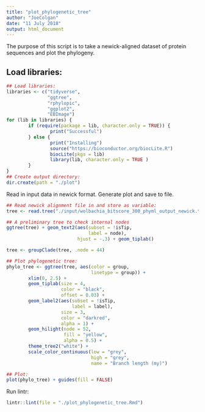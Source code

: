 ```yaml
---
title: "plot_phylogenetic_tree"
author: "JoeColgan"
date: "11 July 2018"
output: html_document
---
```


The purpose of this script is to take a newick-aligned dataset of protein sequences and plot the phylogeny. 

## Load libraries:

```r
## Load libraries:
libraries <- c("tidyverse",
               "ggtree",
               "rphylopic",
               "ggplot2",
               "EBImage")
for (lib in libraries) {
        if (require(package = lib, character.only = TRUE)) {
                print("Successful")
        } else {
                print("Installing")
                source("https://bioconductor.org/biocLite.R")
                biocLite(pkgs = lib)
                library(lib, character.only = TRUE )
        }
}
## Create output directory:
dir.create(path = "./plot")
```

Read in input data in newick format.
Generate plot and save to file.

```r
## Read newick alignment file in and store as variable:
tree <- read.tree("./input/wolbachia_bitscore_300_phyml_output_newick.txt")

## A preliminary tree to check internal nodes
ggtree(tree) + geom_text2(aes(subset = !isTip,
                              label = node),
                          hjust = -.3) + geom_tiplab()

tree <- groupClade(tree, .node = 44)

## Plot phylogenetic tree:
phylo_tree <- ggtree(tree, aes(color = group,
                               linetype = group)) +
        xlim(0, 2.5) +
        geom_tiplab(size = 4,
                    color = "black",
                    offset = 0.03) +
        geom_label2(aes(subset = !isTip,
                        label = label),
                    size = 3,
                    color = "darkred",
                    alpha = 1) +
        geom_hilight(node = 52,
                     fill = "yellow",
                     alpha = 0.5) +
        theme_tree2("white") +
        scale_color_continuous(low = "grey",
                               high = "grey",
                               name = "Branch length (my)")

## Plot:
plot(phylo_tree) + guides(fill = FALSE)
```
Run lintr:

```r
lintr::lint(file = "./plot_phylogenetic_tree.Rmd")
```

